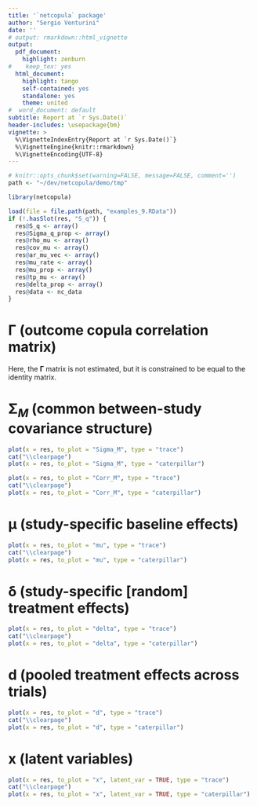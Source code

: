 ```yaml
---
title: '`netcopula` package'
author: "Sergio Venturini"
date: ''
# output: rmarkdown::html_vignette
output:
  pdf_document:
    highlight: zenburn
#    keep_tex: yes
  html_document:
    highlight: tango
    self-contained: yes
    standalone: yes
    theme: united
#  word_document: default
subtitle: Report at `r Sys.Date()`
header-includes: \usepackage{bm}
vignette: >
  %\VignetteIndexEntry{Report at `r Sys.Date()`}
  %\VignetteEngine{knitr::rmarkdown}
  %\VignetteEncoding{UTF-8}
---
```


```r
# knitr::opts_chunk$set(warning=FALSE, message=FALSE, comment='')
path <- "~/dev/netcopula/demo/tmp"
```

```r
library(netcopula)

load(file = file.path(path, "examples_9.RData"))
if (!.hasSlot(res, "S_q")) {
  res@S_q <- array()
  res@Sigma_q_prop <- array()
  res@rho_mu <- array()
  res@cov_mu <- array()
  res@ar_mu_vec <- array()
  res@mu_rate <- array()
  res@mu_prop <- array()
  res@tp_mu <- array()
  res@delta_prop <- array()
  res@data <- nc_data
}
```

# $\boldsymbol{\Gamma}$ (outcome copula correlation matrix)

Here, the $\boldsymbol{\Gamma}$ matrix is not estimated, but it is constrained to be equal to the identity matrix.

# $\boldsymbol{\Sigma}_M$ (common between-study covariance structure)

```r
plot(x = res, to_plot = "Sigma_M", type = "trace")
cat("\\clearpage")
plot(x = res, to_plot = "Sigma_M", type = "caterpillar")
```

```r
plot(x = res, to_plot = "Corr_M", type = "trace")
cat("\\clearpage")
plot(x = res, to_plot = "Corr_M", type = "caterpillar")
```

# $\boldsymbol{\mu}$ (study-specific baseline effects)

```r
plot(x = res, to_plot = "mu", type = "trace")
cat("\\clearpage")
plot(x = res, to_plot = "mu", type = "caterpillar")
```

# $\boldsymbol{\delta}$ (study-specific [random] treatment effects)

```r
plot(x = res, to_plot = "delta", type = "trace")
cat("\\clearpage")
plot(x = res, to_plot = "delta", type = "caterpillar")
```

# $\boldsymbol{d}$ (pooled treatment effects across trials)

```r
plot(x = res, to_plot = "d", type = "trace")
cat("\\clearpage")
plot(x = res, to_plot = "d", type = "caterpillar")
```

# $\boldsymbol{x}$ (latent variables)

```r
plot(x = res, to_plot = "x", latent_var = TRUE, type = "trace")
cat("\\clearpage")
plot(x = res, to_plot = "x", latent_var = TRUE, type = "caterpillar")
```
